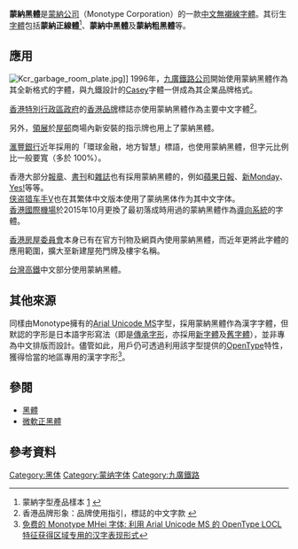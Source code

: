 {{refimprove|time=2018-06-28T15:32:36+00:00}}
{{Infobox font
| name = 蒙納黑體
| image = [[File:MHeiHK_Bold.svg|250px]]
| style = [[黑体_(字体)|黑體]]
| releasedate = 1995
| creator = [[Monotype|蒙納]]
| foundry = [[Monotype|蒙納]]
| sample = 
|}}
'''蒙納黑體'''是[[蒙納公司|蒙納公司]]（Monotype Corporation）的一款[[中文|中文]][[無襯線字體|無襯線字體]]。其衍生[[字體|字體]]包括'''蒙納正線體'''<ref>蒙納字型產品樣本 [http://www.fonts.hk/download/sample_PDF/Mono_66_Font_List.pdf] {{Wayback|url=http://www.fonts.hk/download/sample_PDF/Mono_66_Font_List.pdf |date=20090711055941 }}</ref>、'''蒙納中黑體'''及'''蒙納粗黑體'''等。

==應用==
[[File:Kcr_garbage_room_plate.jpg|thumb]]]]
<!-- 注释出：[[File:Kcr_logo_svg.svg|thumb]] -->
1996年，[[九廣鐵路公司|九廣鐵路公司]]開始使用蒙納黑體作為其全新格式的字體，與九鐵設計的[[Casey|Casey]]字體一併成為其企業品牌格式。

[[香港特別行政區政府|香港特別行政區政府]]的[[香港品牌|香港品牌]]標誌亦使用蒙納黑體作為主要中文字體<ref>香港品牌形象：品牌使用指引，標誌的中文字款 {{cite web |url=http://www.brandhk.gov.hk/brandhk/guidelines2003/chi/p26.pdf |title=存档副本 |accessdate=2009-05-01 |deadurl=yes |archiveurl=https://web.archive.org/web/20081119234210/http://www.brandhk.gov.hk/brandhk/guidelines2003/chi/p26.pdf |archivedate=2008-11-19 }}</ref>。

另外，[[領展|領展]]於[[屋邨|屋邨]]商場內新安裝的指示牌也用上了蒙納黑體。

[[滙豐銀行|滙豐銀行]]近年採用的「環球金融，地方智慧」標語，也使用蒙納黑體，但字元比例比一般要寬（多於 100%）。

香港大部分[[報章|報章]]、[[書刊|書刊]]和[[雜誌|雜誌]]也有採用蒙納黑體的，例如[[蘋果日報_(香港)|蘋果日報]]、[[新Monday|新Monday]]、[[Yes!|Yes!]]等等。<br />
[[侠盗猎车手V|侠盗猎车手V]]也在其繁体中文版本使用了蒙纳黑体作为其中文字体。 <br />
[[香港國際機場|香港國際機場]]於2015年10月更換了最初落成時用過的蒙納黑體作為[[導向系統|導向系統]]的字體。

[[香港房屋委員會|香港房屋委員會]]本身已有在官方刊物及網頁內使用蒙納黑體，而近年更將此字體的應用範圍，擴大至新建屋苑門牌及樓宇名稱。

[[台灣高鐵|台灣高鐵]]中文部分使用蒙納黑體。

==其他來源==
同樣由Monotype擁有的[[Arial_Unicode_MS|Arial Unicode MS]]字型，採用蒙納黑體作為漢字字體，但默認的字形是日本語字形寫法（即是[[傳承字形|傳承字形]]，亦採用[[新字体|新字體]]及[[舊字體|舊字體]]），並非專為中文排版而設計。儘管如此，用戶仍可透過利用該字型提供的[[OpenType|OpenType]]特性，獲得恰當的地區專用的漢字字形<ref>[http://subacme.rerouted.org/2011/01/mhei-for-free/ 免费的 Monotype MHei 字体: 利用 Arial Unicode MS 的 OpenType LOCL 特征获得区域专用的汉字表现形式]{{Dead link}}</ref>。

==參閱==
*[[黑體_(字體)|黑體]]
*[[微軟正黑體|微軟正黑體]]

==參考資料==
<div class="references-small">
<references />
</div>

[[Category:黑体|Category:黑体]]
[[Category:蒙纳字体|Category:蒙纳字体]]
[[Category:九廣鐵路|Category:九廣鐵路]]